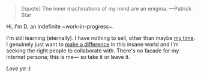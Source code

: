 <Heading text="Welcome" level="h1" />

> [!quote] The inner machinations of my mind are an enigma. —Patrick Star

Hi, I'm D, an indefinite \~work-in-progress\~.

I'm still learning (eternally). I have nothing to sell, other than maybe [my time](/work/management). I genuinely just want to [make a difference](/work/spiritual) in this insane world and I'm seeking the right people to collaborate with. There's no facade for my internet persona; this is me— so take it or leave it.

_Love ya :)_
